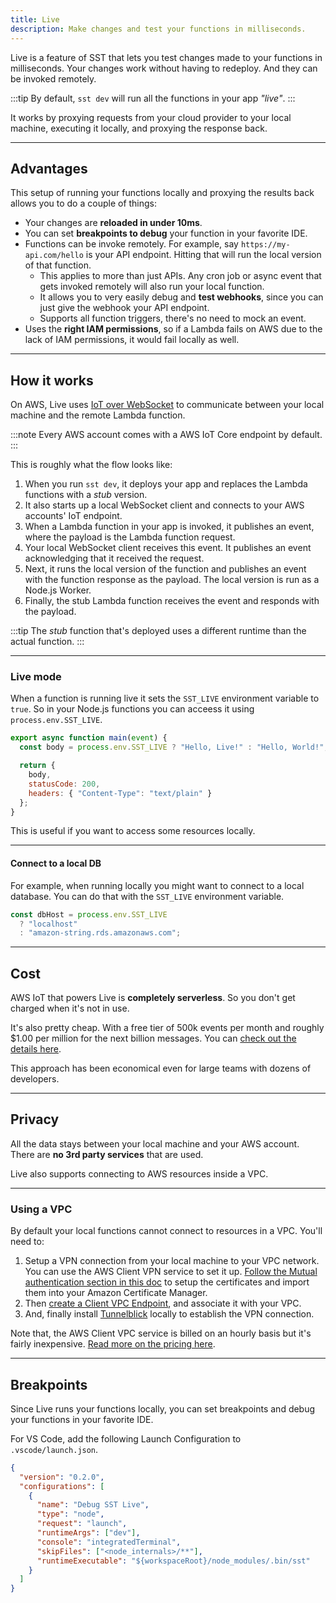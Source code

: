 ```yaml
---
title: Live
description: Make changes and test your functions in milliseconds.
---
```


Live is a feature of SST that lets you test changes made to your functions in milliseconds. Your changes work without having to redeploy. And they can be invoked remotely.

:::tip
By default, `sst dev` will run all the functions in your app _"live"_.
:::

It works by proxying requests from your cloud provider to your local machine, executing it locally, and proxying the response back.


---

## Advantages

This setup of running your functions locally and proxying the results back allows you to do a couple of things:

- Your changes are **reloaded in under 10ms**.
- You can set **breakpoints to debug** your function in your favorite IDE.
- Functions can be invoke remotely. For example, say `https://my-api.com/hello` is your API endpoint. Hitting that will run the local version of that function.
  - This applies to more than just APIs. Any cron job or async event that gets invoked remotely will also run your local function.
  - It allows you to very easily debug and **test webhooks**, since you can just give the webhook your API endpoint.
  - Supports all function triggers, there's no need to mock an event.
- Uses the **right IAM permissions**, so if a Lambda fails on AWS due to the lack of IAM permissions, it would fail locally as well.

---

## How it works

On AWS, Live uses [IoT over WebSocket](https://docs.aws.amazon.com/iot/latest/developerguide/protocols.html) to communicate between your local machine and the remote Lambda function.

:::note
Every AWS account comes with a AWS IoT Core endpoint by default.
:::

This is roughly what the flow looks like:

1. When you run `sst dev`, it deploys your app and replaces the Lambda functions with a _stub_ version.
2. It also starts up a local WebSocket client and connects to your AWS accounts' IoT endpoint.
3. When a Lambda function in your app is invoked, it publishes an event, where the payload is the Lambda function request.
4. Your local WebSocket client receives this event. It publishes an event acknowledging that it received the request.
5. Next, it runs the local version of the function and publishes an event with the function response as the payload. The local version is run as a Node.js Worker.
6. Finally, the stub Lambda function receives the event and responds with the payload.

:::tip
The _stub_ function that's deployed uses a different runtime than the actual function.
:::

---

### Live mode

When a function is running live it sets the `SST_LIVE` environment variable to `true`. So in your Node.js functions you can acceess it using `process.env.SST_LIVE`.

```js title="src/lambda.js" "process.env.SST_LIVE"
export async function main(event) {
  const body = process.env.SST_LIVE ? "Hello, Live!" : "Hello, World!";

  return {
    body,
    statusCode: 200,
    headers: { "Content-Type": "text/plain" }
  };
}
```

This is useful if you want to access some resources locally.

---

#### Connect to a local DB

For example, when running locally you might want to connect to a local database. You can do that with the `SST_LIVE` environment variable.

```js
const dbHost = process.env.SST_LIVE
  ? "localhost"
  : "amazon-string.rds.amazonaws.com";
```

---

## Cost

AWS IoT that powers Live is **completely serverless**. So you don't get charged when it's not in use.

It's also pretty cheap. With a free tier of 500k events per month and roughly $1.00 per million for the next billion messages. You can [check out the details here](https://aws.amazon.com/iot-core/pricing/).

This approach has been economical even for large teams with dozens of developers.

---

## Privacy

All the data stays between your local machine and your AWS account. There are **no 3rd party services** that are used.

Live also supports connecting to AWS resources inside a VPC.

---

### Using a VPC

By default your local functions cannot connect to resources in a VPC. You'll need to:

1. Setup a VPN connection from your local machine to your VPC network. You can use the AWS Client VPN service to set it up. [Follow the Mutual authentication section in this doc](https://docs.aws.amazon.com/vpn/latest/clientvpn-admin/client-authentication.html#mutual) to setup the certificates and import them into your Amazon Certificate Manager.
2. Then [create a Client VPC Endpoint](https://aws.amazon.com/blogs/networking-and-content-delivery/introducing-aws-client-vpn-to-securely-access-aws-and-on-premises-resources/), and associate it with your VPC.
3. And, finally install [Tunnelblick](https://tunnelblick.net) locally to establish the VPN connection.

Note that, the AWS Client VPC service is billed on an hourly basis but it's fairly inexpensive. [Read more on the pricing here](https://aws.amazon.com/vpn/pricing/).

---

## Breakpoints

Since Live runs your functions locally, you can set breakpoints and debug your functions in your favorite IDE.

For VS Code, add the following Launch Configuration to `.vscode/launch.json`.

```json title=".vscode/launch.json"
{
  "version": "0.2.0",
  "configurations": [
    {
      "name": "Debug SST Live",
      "type": "node",
      "request": "launch",
      "runtimeArgs": ["dev"],
      "console": "integratedTerminal",
      "skipFiles": ["<node_internals>/**"],
      "runtimeExecutable": "${workspaceRoot}/node_modules/.bin/sst"
    }
  ]
}
```
